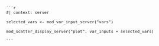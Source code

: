 
:::{style='font-size: 0.90em;'}

````verbatim
```r
#| context: server

selected_vars <- mod_var_input_server("vars")

mod_scatter_display_server("plot", var_inputs = selected_vars)

```
````

:::